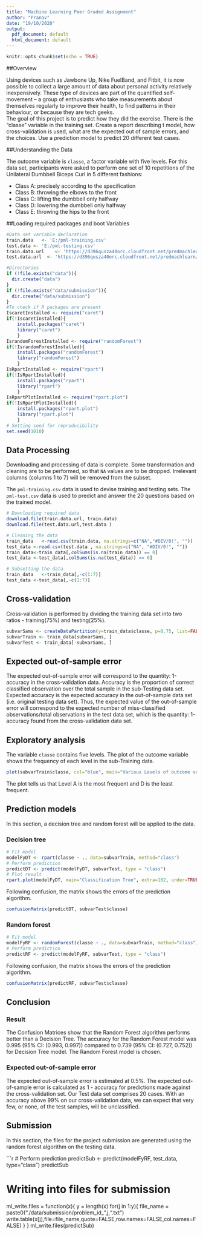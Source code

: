 ---
title: "Machine Learning Peer Graded Assignment"
author: "Pranav"
date: "19/10/2020"
output:
  pdf_document: default
  html_document: default
---

```{r setup, include=FALSE}
knitr::opts_chunk$set(echo = TRUE)
```


##Overview  

Using devices such as Jawbone Up, Nike FuelBand, and Fitbit, it is now possible to collect a large amount of data about personal activity relatively inexpensively. These type of devices are part of the quantified self-movement – a group of enthusiasts who take measurements about themselves regularly to improve their health, to find patterns in their behaviour, or because they are tech geeks.  
The goal of this project is to predict how they did the exercise. There is the "classe" variable in the training set. Create a report describing t model, how cross-validation is used, what are the expected out of sample errors, and the choices. Use a prediction model to predict 20 different test cases.  

##Understanding the Data  

The outcome variable is `classe`, a factor variable with five levels. For this data set, participants were asked to perform one set of 10 repetitions of the Unilateral Dumbbell Biceps Curl in 5 different fashions:

- Class A: precisely according to the specification  
- Class B: throwing the elbows to the front  
- Class C: lifting the dumbbell only halfway  
- Class D: lowering the dumbbell only halfway  
- Class E: throwing the hips to the front  

##Loading required packages and boot Variables

```{r configuration, echo=TRUE, results='hide'}
#Data set variable declaration
train.data   <- 'E:/pml-training.csv'
test.data <- 'E:/pml-testing.csv'
train.data.url    <- 'https://d396qusza40orc.cloudfront.net/predmachlearn/pml-training.csv'
test.data.url  <- 'https://d396qusza40orc.cloudfront.net/predmachlearn/pml-testing.csv'

#Directories
if (!file.exists("data")){
  dir.create("data")
}
if (!file.exists("data/submission")){
  dir.create("data/submission")
}
#To check if R packages are present
IscaretInstalled <- require("caret")
if(!IscaretInstalled){
    install.packages("caret")
    library("caret")
    }
IsrandomForestInstalled <- require("randomForest")
if(!IsrandomForestInstalled){
    install.packages("randomForest")
    library("randomForest")
    }
IsRpartInstalled <- require("rpart")
if(!IsRpartInstalled){
    install.packages("rpart")
    library("rpart")
    }
IsRpartPlotInstalled <- require("rpart.plot")
if(!IsRpartPlotInstalled){
    install.packages("rpart.plot")
    library("rpart.plot")
    }
# Setting seed for reproducibility 
set.seed(1010)
```

## Data Processing  
Downloading and processing of data is complete. Some transformation and cleaning are to be performed, so that `NA` values are to be dropped. Irrelevant columns (columns 1 to 7) will be removed from the subset.

The `pml-training.csv` data is used to devise training and testing sets.
The `pml-test.csv` data is used to predict and answer the 20 questions based on the trained model.

```{r dataprocessing, echo=TRUE, results='hide'}
# Downloading required data
download.file(train.data.url, train.data)
download.file(test.data.url,test.data )

# Cleaning the data
train_data   <-read.csv(train.data, na.strings=c("NA","#DIV/0!", ""))
test_data <-read.csv(test.data , na.strings=c("NA", "#DIV/0!", ""))
train_data<-train_data[,colSums(is.na(train_data)) == 0]
test_data <-test_data[,colSums(is.na(test_data)) == 0]

# Subsetting the data
train_data   <-train_data[,-c(1:7)]
test_data <-test_data[,-c(1:7)]
```

## Cross-validation
Cross-validation is performed by dividing the training data set into two ratios - training(75%) and testing(25%).

```{r datasplitting, echo=TRUE, results='hide'}
subvarSams <- createDataPartition(y=train_data$classe, p=0.75, list=FALSE)
subvarTrain <- train_data[subvarSams, ] 
subvarTest <- train_data[-subvarSams, ]
```

## Expected out-of-sample error
The expected out-of-sample error will correspond to the quantity: 1-accuracy in the cross-validation data. Accuracy is the proportion of correct classified observation over the total sample in the sub-Testing data set. Expected accuracy is the expected accuracy in the out-of-sample data set (i.e. original testing data set). Thus, the expected value of the out-of-sample error will correspond to the expected number of miss-classified observations/total observations in the test data set, which is the quantity: 1-accuracy found from the cross-validation data set.

## Exploratory analysis
The variable `classe` contains five levels. The plot of the outcome variable shows the frequency of each level in the sub-Training data.

```{r exploranalysis, echo=TRUE}
plot(subvarTrain$classe, col="blue", main="Various Levels of outcome variable classe", xlab="Classe Levels", ylab="Frequency")
```

The plot tells us that Level A is the most frequent and D is the least frequent.

## Prediction models
In this section, a decision tree and random forest will be applied to the data.

### Decision tree
```{r decisiontree, echo=TRUE}
# Fit model
modelFyDT <- rpart(classe ~ ., data=subvarTrain, method="class")
# Perform prediction
predictDT <- predict(modelFyDT, subvarTest, type = "class")
# Plot result
rpart.plot(modelFyDT, main="Classification Tree", extra=102, under=TRUE, faclen=0)
```

Following confusion, the matrix shows the errors of the prediction algorithm.

```{r decisiontreecm, echo=TRUE}
confusionMatrix(predictDT, subvarTest$classe)
```

### Random forest
```{r randomforest, echo=TRUE}
# Fit model
modelFyRF <- randomForest(classe ~ ., data=subvarTrain, method="class")
# Perform prediction
predictRF <- predict(modelFyRF, subvarTest, type = "class")
```

Following confusion, the matrix shows the errors of the prediction algorithm.

```{r randomforestcm, echo=TRUE}
confusionMatrix(predictRF, subvarTest$classe)
```

## Conclusion

### Result

The Confusion Matrices show that the Random Forest algorithm performs better than a Decision Tree. The accuracy for the Random Forest model was 0.995 (95% CI: (0.993, 0.997)) compared to 0.739 (95% CI: (0.727, 0.752)) for Decision Tree model. 
The Random Forest model is chosen.

### Expected out-of-sample error
The expected out-of-sample error is estimated at 0.5%. The expected out-of-sample error is calculated as 1 - accuracy for predictions made against the cross-validation set. Our Test data set comprises 20 cases. With an accuracy above 99% on our cross-validation data, we can expect that very few, or none, of the test samples, will be unclassified.

## Submission
In this section, the files for the project submission are generated using the random forest algorithm on the testing data.

```{r submission, echo=TRUE}

# Perform prediction
predictSub <- predict(modelFyRF, test_data, type="class")
predictSub

# Writing into files for submission
ml_write.files = function(x){
  y = length(x)
  for(j in 1:y){
    file_name = paste0("./data/submission/problem_id_",j,".txt")
    write.table(x[j],file=file_name,quote=FALSE,row.names=FALSE,col.names=FALSE)
  }
}
ml_write.files(predictSub)
